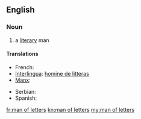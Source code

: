 ==English==

===Noun===
{{en-noun|sg=[[man]] [[of]] [[letter]]s|men of letters}}

# a [[literary]] man

====Translations====
{{trans-top|a literary man}}
* French: {{t-|fr|homme de lettres}}
* [[Interlingua]]: [[homine de litteras]]
* [[Manx]]: {{t|gv|dooinney lettyraght|m}}
{{trans-mid}}
* Serbian: {{t-|sr|književnik|m}}
* Spanish: {{t-|es|hombre de letras}}
{{trans-bottom}}

[[fr:man of letters]]
[[kn:man of letters]]
[[my:man of letters]]
